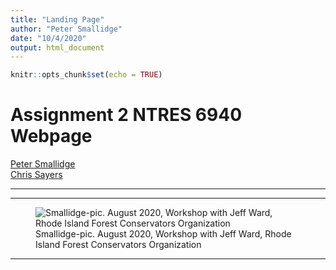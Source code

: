 ```yaml
---
title: "Landing Page"
author: "Peter Smallidge"
date: "10/4/2020"
output: html_document
---
```


```r
knitr::opts_chunk$set(echo = TRUE)
```

# Assignment 2 NTRES 6940 Webpage  

[Peter Smallidge](https://github.com/peter-smallidge)  
[Chris Sayers](https://github.com/peter-smallidge)  

___
___  

![Smallidge-pic. August 2020, Workshop with Jeff Ward, Rhode Island Forest Conservators Organization](C:\Users\pjs23\Documents\R\images-R\Smallidge-Rhode-Island-2020.jpg)  

___

